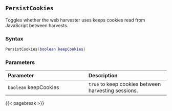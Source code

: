## `PersistCookies`

Toggles whether the web harvester uses keeps cookies read from JavaScript between harvests.

### Syntax {-}

``` .lua
PersistCookies(boolean keepCookies)
```

### Parameters {-}

**Parameter** | **Description**
| :-- | :-- |
| `boolean` keepCookies | `true` to keep cookies between harvesting sessions. |

{{< pagebreak >}}